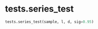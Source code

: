 # tests.series_test { #sim_2024.tests.series_test }

```python
tests.series_test(sample, l, d, sig=0.95)
```

